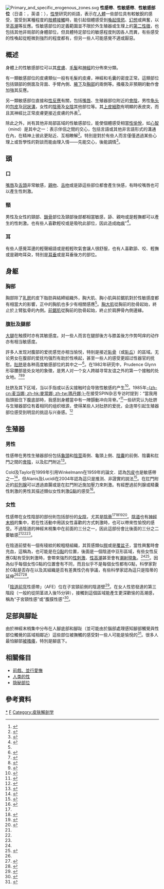 {{inappropriate tone|time=2013-08-10T00:25:48+00:00}}
[[File:Primary_and_specific_erogenous_zones.svg|thumb]]
'''性感帶'''、'''性敏感帶'''、'''性敏感部位'''（日语：{{lang|ja|性感帯}}，英语：{{lang|en|erogenous zone}}），[[性學|性學]]研究的術語，表示在[[人體|人體]]一些部位具有較敏銳的感受，當受到某種程度的[[身體親密|肢體接觸]]時，能引起個體感受到[[性喚起|喚起情慾]]、[[性幻想|幻想]]或興奮，以至[[性高潮|高潮]]等反應。性敏感部位的定義範圍並不限於外生殖器或生理上的[[第二性徵|第二性徵]]，也包括其他非局部的身體部位，但具體特定部位的敏感程度則因各人而異，有些感受的性喚起從輕微到強烈的程度都有，但另一些人可能感覺不適或厭惡。

== 概述 ==
身體上的性敏感部位可以其[[皮膚|皮膚]]、[[毛髮|毛髮]]和[[神經|神經]]的分佈來分類。

有一類敏感部位的皮膚類似一般有毛髮的皮膚，神經和毛囊的密度正常。這類部位包括頸部的側面及背面、手臂內側、[[腋下|腋下]]及[[胸部|胸部]]的兩側等。搔癢及非預期的動作會加強其反應。

另一類敏感部位直接和[[女性性反应周期|性反應]]有關，包括[[嘴唇|嘴唇]]、生殖器部位附近的[[會陰|會陰]]，男性[[龟头|龟头]]的[[包皮|包皮]]及[[冠狀溝|冠狀溝]]，女性的[[陰蒂|陰蒂]]及[[女陰|女陰]]其他部位等。其[[上皮細胞|上皮細胞]]有明顯的表皮突，而且其神經比正常皮膚更接近皮膚的外表<ref name="winkelmann">{{Cite journal|title=The erogenous zones: their nerve supply and its significance|url=https://pubmed.ncbi.nlm.nih.gov/13645790|last=Winkelmann|first=R. K.|date=1959-01-21|journal=Proceedings of the Staff Meetings. Mayo Clinic|issue=2|volume=34|pages=39–47|issn=0092-699X|pmid=13645790|access-date=2021-09-24|archive-date=2021-09-24|archive-url=https://web.archive.org/web/20210924002725/https://pubmed.ncbi.nlm.nih.gov/13645790/|dead-url=no}}</ref>。

除此之外，尚有其他非局部區域的性敏感部位，能使個體感受相當[[性快感|性愉悅]]，如[[心灵|心智]]（mind）是其中之一：表示伴侶之間的交心，包括言語或其他非言語形式的溝通在內，在精神上彼此更貼近、互相瞭解<ref>{{Cite web|title=Erogenous Zones: 12 Unexpected Body Parts That Can Give You Pleasure|url=https://www.elitedaily.com/dating/unexpected-body-parts-pleasure/1115149|access-date=2021-09-24|work=Elite Daily|language=en|quote=……the mind is one of the greatest pleasure points out there.|archive-date=2019-05-24|archive-url=https://web.archive.org/web/20190524203038/https://www.elitedaily.com/dating/unexpected-body-parts-pleasure/1115149|dead-url=no}}</ref>。特別是對於有些人而言僅僅透過某些心理上或哲學性的對談而能由理入情——先能交心，後能調情<ref>{{Cite web|title=Sapiosexuals: Why We're Scientifically Attracted To Intelligent People|url=https://www.elitedaily.com/life/attracted-to-intelligence/1036285|access-date=2021-09-24|work=Elite Daily|language=en|quote=According to Diana Rabb, a PhD in transpersonal psychology:……As foreplay, the sapiosexual person may crave philosophical, political or psychological discussions because this turns [him or her] on.……We love with our minds first and our hearts second.|archive-date=2021-09-24|archive-url=https://web.archive.org/web/20210924002730/https://www.elitedaily.com/life/attracted-to-intelligence/1036285|dead-url=no}}</ref>。

==頭==
===口===
[[嘴唇|嘴唇]]及[[舌頭|舌頭]]非常敏感，[[親吻|親吻]]、[[舌吻|舌吻]]或是舔這些部位都會產生快感，有時咬嘴唇也可以產生性刺激。
===頸===
男性及女性的頸部、[[鎖骨|鎖骨]]部位及頸部後部都相當敏感，舔、親吻或是輕撫都可以產生的性刺激。也有些人喜歡輕咬或是吸吮此部位，因此造成[[吻痕|吻痕]]"<ref name="Sex and Society">{{Cite book|title=Sex and Society|url=https://books.google.com/books?id=YtsxeWE7VD0C&pg=PA590&hl=zh-CN|publisher=Marshall Cavendish|date=2010|isbn=978-0-7614-7907-9|language=en|access-date=2021-09-24|archive-date=2021-09-25|archive-url=https://web.archive.org/web/20210925105859/https://books.google.com/books?id=YtsxeWE7VD0C&pg=PA590&hl=zh-CN}}</ref>。

===耳===
有些人感覺耳邊的輕聲細語或是輕輕吹氣會讓人很舒服，也有人喜歡舔、咬、輕撫或是親吻耳朶，特別是[[耳垂|耳垂]]或是耳垂後方的部位。

==身躯==
===胸部===
胸部除了[[乳房|乳房]]的皮下脂肪與結締組織外，胸大肌、胸小肌與前鋸肌對於性敏感度都有相當大的影響，正中的胸肌也多少有相關感應<ref name="李" />。[[胸大肌|胸大肌]]從胸前的肋骨起始，終止於上臂肱骨的內側。[[前鋸肌|前鋸肌]]從胸前的肋骨起始，終止於肩胛骨內側邊緣。
===腹肚及腿部===

[[大腿|大腿]]在触摸时亦有其敏感度。对一些人而言在腿部後方与膝盖後方作势呵痒的动作亦有相当敏感度。

許多人发现对腹部的爱抚感觉亦相当愉悦，特别是接近[[恥骨|恥骨]]（或[[恥丘|恥丘]]）的區域。无论男女在腹部的爱抚均强烈有助於性唤起，甚至一些人的感受更超过性器官的抚慰。[[肚脐|肚脐]]是各种高度敏感部位的其中之一<ref>{{Cite book|title=A Celebration of Sex for Newlyweds|url=https://books.google.co.in/books?id=uHIsvrnnvPkC|publisher=Thomas Nelson|date=2005-10-09|isbn=978-1-4185-3452-3|language=en|first=Dr Douglas E.|last=Rosenau|access-date=2019-06-12|archive-date=2021-09-24|archive-url=https://web.archive.org/web/20210924003251/https://books.google.co.in/books?id=uHIsvrnnvPkC|dead-url=no}}</ref>。在1982年研究中，Prudence Glynn形容腰部是处女地的象徵，是男人对一个女人跨越寻常友谊之外的第一个接触的处女地。<ref>{{Cite news|title=RUNWAYS; Naked Came The Midriff|url=https://www.nytimes.com/1994/05/29/style/runways-naked-came-the-midriff.html|newspaper=The New York Times|date=1994-05-29|accessdate=2021-09-24|issn=0362-4331|language=en-US|first=Suzy|last=Menkes|archive-date=2021-09-24|archive-url=https://web.archive.org/web/20210924002726/https://www.nytimes.com/1994/05/29/style/runways-naked-came-the-midriff.html|dead-url=no}}</ref><ref>{{cite book|last=Prudence Glynn|title=Skin to skin: eroticism in dress|year=1982|publisher=Oxford University Press|isbn=0195203917|pages=157|url=http://books.google.co.in/books?ei=8O5oT525LsXirAfJ6I2PCA&id=GNTfAAAAMAAJ&dq=Skin+to+Skin&q=waist#search_anchor|accessdate=2015-10-24|archive-date=2014-10-10|archive-url=https://web.archive.org/web/20141010034306/http://books.google.co.in/books?ei=8O5oT525LsXirAfJ6I2PCA&id=GNTfAAAAMAAJ&dq=Skin+to+Skin&q=waist#search_anchor|dead-url=no}}</ref><ref>{{Cite book|title=Skin to Skin: Eroticism in Dress|url=https://books.google.co.in/books?ei=8O5oT525LsXirAfJ6I2PCA&id=GNTfAAAAMAAJ&dq=Skin+to+Skin&q=waist&hl=zh-CN|publisher=Oxford University Press|date=1982|isbn=978-0-19-520391-2|language=en|first=Prudence|last=Glynn|access-date=2021-09-24|archive-date=2021-09-24|archive-url=https://web.archive.org/web/20210924002755/https://books.google.co.in/books?ei=8O5oT525LsXirAfJ6I2PCA&id=GNTfAAAAMAAJ&dq=Skin+to+Skin&q=waist&hl=zh-CN|dead-url=no}}</ref>

肚脐及其下区域，当以手指或以舌尖接触时会导致性敏感的产生<ref>{{Cite book|title=Touch Me There!: A Hands-On Guide to Your Orgasmic Hot Spots|url=https://books.google.co.in/books?id=ngakMuLJO7wC&pg=PA145|publisher=Hunter House|date=2007|isbn=978-0-89793-488-6|language=en|first=Yvonne K.|last=Fulbright|access-date=2019-06-12|archive-date=2021-09-24|archive-url=https://web.archive.org/web/20210924003226/https://books.google.co.in/books?id=ngakMuLJO7wC&pg=PA145|dead-url=no}}</ref>。1985年[[麥當娜|-{zh-cn:麦当娜; zh-hk:麥當娜; zh-tw:瑪丹娜;}-]]在接受SPIN杂志专访时提到：“當我用指頭抵住下腹底部時，我感到身體當中有一陣顫動冲向背脊。”<ref>{{Cite book|title=SPIN|url=https://books.google.co.in/books?id=9ugCQfxwym0C&pg=PA44|publisher=SPIN Media LLC|date=1985-05|language=en|first=SPIN Media|last=LLC|access-date=2019-06-12|archive-date=2021-09-24|archive-url=https://web.archive.org/web/20210924003201/https://books.google.co.in/books?id=9ugCQfxwym0C&pg=PA44|dead-url=no}}</ref>一些研究认为肚脐与生殖器部位有着相同的组织根源，使得某些人对肚脐的爱抚，会连带引起生殖器部位感受到明显的挑逗与兴奋感。<ref>{{Cite book|title=The Essence of Tantric Sexuality|url=https://books.google.co.in/books?id=iWRr4QrNB1AC&hl=zh-CN|publisher=Llewellyn Worldwide|date=2006|isbn=978-0-7387-0900-0|language=en|first=Mark A.|last=Michaels|first2=Patricia|last2=Johnson|access-date=2021-09-24|archive-date=2021-09-24|archive-url=https://web.archive.org/web/20210924003232/https://books.google.co.in/books?id=iWRr4QrNB1AC&hl=zh-CN|dead-url=no}}</ref>

==生殖器==
===男性===
性感帶在男性生殖器部份包括[[龜頭|龜頭]]和[[陰莖|陰莖]]兩側、龜頭上側、[[陰囊|陰囊]]的前側、陰囊和肛門之間的[[會陰|會陰]]，以及肛門附近<ref name="ncbi">{{Cite journal|title=Self-ratings of genital anatomy, sexual sensitivity and function in men using the ‘Self-Assessment of Genital Anatomy and Sexual Function, Male’ questionnaire|url=https://onlinelibrary.wiley.com/doi/10.1111/j.1464-410X.2008.08166.x|last=Schober|first=Justine M.|last2=Meyer-Bahlburg|first2=Heino F.L.|date=2009-04|journal=BJU International|issue=8|doi=10.1111/j.1464-410X.2008.08166.x|pmid=19245445|volume=103|pages=1096–1103|language=en|last3=Dolezal|first3=Curtis}}</ref>。

Cold及Taylor在1999年引用Winkelmann在1959年的論文．認為[[包皮|包皮]]也是敏感帶之一<ref name="cold-taylor">{{Cite journal|title=The prepuce: THE PREPUCE|url=http://doi.wiley.com/10.1046/j.1464-410x.1999.0830s1034.x|last=Cold|first=C.J.|last2=Taylor|first2=J.R.|date=2002-05-27|journal=BJU International|issue=S1|doi=10.1046/j.1464-410x.1999.0830s1034.x|pmid=10349413|volume=83|pages=34–44|language=en}}</ref>，但Alanis及Lucidi在2004年認為這只是推测、非證實的說法<ref>{{Cite journal|title=Neonatal Circumcision: A Review of the World’s Oldest and Most Controversial Operation:|url=http://journals.lww.com/00006254-200405000-00026|last=Alanis|first=Mark C.|last2=Lucidi|first2=Richard S.|date=2004-05|journal=Obstetrical & Gynecological Survey|issue=5|doi=10.1097/00006254-200405000-00026|pmid=15097799|volume=59|pages=379–395|language=en|issn=0029-7828}}</ref>。在肛門附近的[[前列腺|前列腺]]可以透過直腸或是在肛門附近施加壓力來刺激。有經歷過前列腺或精囊性刺激的男性其描述類似女性刺激[[G點|G點]]的感受<ref name="Ladas">{{Cite book|title=The G spot and other recent discoveries about human sexuality|url=https://www.worldcat.org/title/g-spot-and-other-recent-discoveries-about-human-sexuality/oclc/9912371|publisher=Dell|date=1983|location=New York|isbn=978-0-440-13040-6|oclc=9912371|language=en|first=Alice Kahn|last=Ladas|first2=Beverly|last2=Whipple|first3=John D|last3=Perry|access-date=2021-09-24|archive-date=2021-09-24|archive-url=https://web.archive.org/web/20210924002730/https://www.worldcat.org/title/g-spot-and-other-recent-discoveries-about-human-sexuality/oclc/9912371|dead-url=no}}</ref>。

=== 女性 ===
{{See also|女性性反应周期|性高潮}}
性感帶在女性陰部的部份則包括部份的[[女陰|女陰]]，尤其是[[陰蒂|陰蒂]]<ref name="Sex and Society" /><ref name="O'Connell">{{Cite journal|title=ANATOMY OF THE CLITORIS|url=http://www.jurology.com/doi/10.1097/01.ju.0000173639.38898.cd|last=O'Connell|first=Helen E.|last2=Sanjeevan|first2=Kalavampara V.|date=2005-10|journal=Journal of Urology|issue=4 Part 1|doi=10.1097/01.ju.0000173639.38898.cd|pmid=16145367|volume=174|pages=1189–1195|language=en|issn=0022-5347|last3=Hutson|first3=John M.}}</ref><ref name="Weiten">{{Cite book|title=Psychology Applied to Modern Life: Adjustment in the 21st Century|url=https://books.google.com/books?id=CGu96TeAZo0C&hl=zh-CN|publisher=Cengage Learning|date=2011-01-01|isbn=978-1-111-18663-0|language=en|first=Wayne|last=Weiten|first2=Dana S.|last2=Dunn|first3=Elizabeth Yost|last3=Hammer|access-date=2021-09-24|archive-date=2021-10-10|archive-url=https://web.archive.org/web/20211010053604/https://books.google.com/books?id=CGu96TeAZo0C&hl=zh-CN}}</ref><ref name="Can't feel">{{cite web|title=I'm a woman who cannot feel pleasurable sensations during intercourse|url=http://goaskalice.columbia.edu/im-woman-who-cannot-feel-pleasurable-sensations-during-intercourse|accessdate=September 13, 2012|date=8 October 2004 (Last Updated/Reviewed on 17 October 2008)|publisher=[[Go_Ask_Alice!|Go Ask Alice!]]|archiveurl=https://web.archive.org/web/20110107184029/http://www.goaskalice.columbia.edu/3229.html|archivedate=2011年1月7日|deadurl=yes}}</ref>。[[陰道|陰道]]也有[[神經末梢|神經末梢]]的集中，若在性活動中用該女性喜歡的方式刺激時，也可以帶來性愉悅的感受。不過陰道的神經末梢集中在前面的三分之一，因此這部份會比後面的三分之二要敏感<ref name="Sex and Society" /><ref name="Weiten" /><ref name="Can't feel" />。

在陰道前壁有一個有稜紋的較粗糙組織，其質感類似[[腭|腭]]或是[[覆盆子|覆盆子]]，當性興奮時會充血，這稱為{{link-en|尿道海綿體|urethral sponge}}，也可能是在[[G點|G點]]的位置，後面是一個陰道中豆形區域，有些女性反應G點有受到刺激時，會帶來強烈的[[性刺激|性刺激]]、[[性高潮|性高潮]]甚至會有[[潮吹|潮射現象]]。<ref name="Ladas"/><ref name="time1982">{{cite journal|date = September 13, 1982|accessdate = November 29, 2012|title = In Search of the Perfect G|journal = [[時代雜誌|Time]]|url = http://www.time.com/time/magazine/article/0,9171,951842-1,00.html|archive-date = 2013-06-17|archive-url = https://web.archive.org/web/20130617054603/http://www.time.com/time/magazine/article/0,9171,951842-1,00.html|dead-url = yes}}</ref>。因為似乎每個女性G點的位置會有不同，而且似乎不是每個女性都有G點，科學家對於G點是否存在以及其組織是否有差異性仍有爭議，有些科學家認為這只是陰蒂的延伸<ref name="O'Connell"/><ref name="Kilchevsky">{{Cite journal|title=Is the Female G‐Spot Truly a Distinct Anatomic Entity?|url=https://linkinghub.elsevier.com/retrieve/pii/S1743609515338820|last=Kilchevsky|first=Amichai|last2=Vardi|first2=Yoram|date=2012-03|journal=The Journal of Sexual Medicine|issue=3|doi=10.1111/j.1743-6109.2011.02623.x|pmid=22240236|volume=9|pages=719–726|language=en|last3=Lowenstein|first3=Lior|last4=Gruenwald|first4=Ilan|access-date=2021-09-24|archive-date=2021-02-25|archive-url=https://web.archive.org/web/20210225174706/https://linkinghub.elsevier.com/retrieve/pii/S1743609515338820|dead-url=no}}</ref><ref name="Can't find it">{{Cite web|title=Does the G-spot really exist? Scientist can't find it|url=http://www.today.com/health/does-g-spot-really-exist-scientist-cant-find-it-1C9382277|access-date=2021-09-24|work=TODAY.com|language=en|archive-date=2021-03-08|archive-url=https://web.archive.org/web/20210308091541/https://www.today.com/health/does-g-spot-really-exist-scientist-cant-find-it-1C9382277|dead-url=no}}</ref>。

「[[陰道穹|陰道前穹]]性感帶」（AFE）位在子宮頸前側的陰道壁<ref>{{Cite book |title=《女性多重高潮》 |author=謝明德、瑞秋‧卡爾登‧亞伯姆斯 |publisher=晨星 |date=2008-01-07 |url=http://mag.udn.com/mag/life/storypage.jsp?f_ART_ID=287076 |quote=原來[[女性射精|女性射精]] 是來自三個門戶… |access-date=2014-09-25 |archive-date=2016-03-04 |archive-url=https://web.archive.org/web/20160304204100/http://mag.udn.com/mag/life/storypage.jsp?f_ART_ID=287076 |dead-url=no }}</ref>。在女人性慾發達的第三階段（一般約從阴茎进入後15分钟），接觸到這個區域能產生更深歡愉的高潮感，稱為“子宮頸性感”或“腹膜性感”<ref name="李">{{Cite book|author=李家雄 |title=《男女本性》 |year=2000 |publisher=書泉 }}</ref>。
<!--
== 男性 ==
男性性敏感部主要是[[男性生殖器|男性生殖器]]（[[龜頭|龜頭]]，而有些男性在於[[陰莖|陰莖]]的根底）和[[舌头|舌头]]、[[耳朵|耳朵]]、[[乳头|乳头]]等其它身体部位。男性的[[性欲|性欲]]主要是由[[心理|心理]]诱发，主要的表现是[[生殖器|生殖器]]的[[勃起|勃起]]。有些男性會有把自己當成女性而達到高潮。

== 女性 ==
[[女陰|女性外生殖器]]（通常是在於[[陰蒂|陰蒂]]，或者是[[陰道|陰道]]管壁的上方）、[[乳头|乳头]]、[[舌头|舌头]]、[[头部|头部]]、[[阴蒂|阴蒂]]、肚脐眼等部位。

[[耳朵|耳朵]]、[[頸部|頸部]]、[[乳房|乳房]]（包括[[乳頭|乳頭]]）、[[大腿|大腿]]內側、[[嘴唇|嘴唇]]、[[背|背]]、[[腹|小腹]]、[[臀部|臀部]]等部。

[[阴道|阴道]]内部，这部分是[[女性生殖器|女性生殖器]]的末端。
-->
==足部與腳趾==
{{See also|恋足}}
由於神經末梢集中分布在人腳底部和腳趾（並可能由於腦部處理感知腳部觸覺與性部位觸覺的區域相鄰近）這些部位被撫觸的感受對一些人可能是愉悅的<ref>{{Cite web|title=愛性福／性敏感帶竟藏這 她「搔」腳底就高潮|url=https://www.nownews.com/news/2611069|access-date=2021-09-24|date=2017-09-21|work=NOWnews今日新聞|quote=生活中，怕癢的人不少，若被搔到癢處，控制不了咯咯發笑|archive-date=2021-09-24|archive-url=https://web.archive.org/web/20210924002728/https://www.nownews.com/news/2611069|dead-url=no}}</ref>。很多人最怕腳部[[搔痒|被搔癢]]，特別是腳底下。

==相關條目==
{{Portal|性}}
*[[前戲|前戲、並行愛撫]]
*[[人类的性|人类的性]]
*[[隐秘部位|隐秘部位]]
{{Commonscat|Erogenous zones}}

==參考資料==
{{reflist}}
{{性}}
[[Category:性兴奋|*]]
[[Category:性行为|F]]
[[Category:皮肤解剖学|Category:皮肤解剖学]]